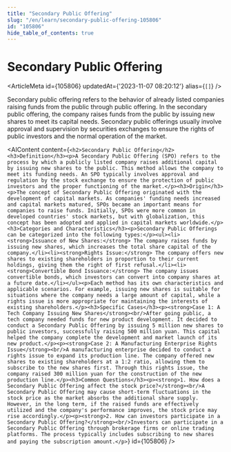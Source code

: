 ```yaml
---
title: "Secondary Public Offering"
slug: "/en/learn/secondary-public-offering-105806"
id: "105806"
hide_table_of_contents: true
---
```



# Secondary Public Offering

<ArticleMeta id={105806} updatedAt={'2023-11-07 08:20:12'} alias={`[]`} />
<div className='border-solid border-b border-t-0 my-4 border-[var(--ifm-color-gray-300)]' />

Secondary public offering refers to the behavior of already listed companies raising funds from the public through public offering. In the secondary public offering, the company raises funds from the public by issuing new shares to meet its capital needs. Secondary public offerings usually involve approval and supervision by securities exchanges to ensure the rights of public investors and the normal operation of the market.

<AIContent content={`<h2>Secondary Public Offering</h2><h3>Definition</h3><p>A Secondary Public Offering (SPO) refers to the process by which a publicly listed company raises additional capital by issuing new shares to the public. This method allows the company to meet its funding needs. An SPO typically involves approval and regulation by the stock exchange to ensure the protection of public investors and the proper functioning of the market.</p><h3>Origin</h3><p>The concept of Secondary Public Offering originated with the development of capital markets. As companies' funding needs increased and capital markets matured, SPOs became an important means for companies to raise funds. Initially, SPOs were more common in developed countries' stock markets, but with globalization, this concept has been adopted and applied in capital markets worldwide.</p><h3>Categories and Characteristics</h3><p>Secondary Public Offerings can be categorized into the following types:</p><ul><li><strong>Issuance of New Shares:</strong> The company raises funds by issuing new shares, which increases the total share capital of the company.</li><li><strong>Rights Issue:</strong> The company offers new shares to existing shareholders in proportion to their current holdings, giving them the right of first refusal.</li><li><strong>Convertible Bond Issuance:</strong> The company issues convertible bonds, which investors can convert into company shares at a future date.</li></ul><p>Each method has its own characteristics and applicable scenarios. For example, issuing new shares is suitable for situations where the company needs a large amount of capital, while a rights issue is more appropriate for maintaining the interests of existing shareholders.</p><h3>Specific Cases</h3><p><strong>Case 1: A Tech Company Issuing New Shares</strong><br/>After going public, a tech company needed funds for new product development. It decided to conduct a Secondary Public Offering by issuing 5 million new shares to public investors, successfully raising 500 million yuan. This capital helped the company complete the development and market launch of its new product.</p><p><strong>Case 2: A Manufacturing Enterprise Rights Issue</strong><br/>A manufacturing enterprise decided to conduct a rights issue to expand its production line. The company offered new shares to existing shareholders at a 1:2 ratio, allowing them to subscribe to the new shares first. Through this rights issue, the company raised 300 million yuan for the construction of the new production line.</p><h3>Common Questions</h3><p><strong>1. How does a Secondary Public Offering affect the stock price?</strong><br/>A Secondary Public Offering may cause short-term fluctuations in the stock price as the market absorbs the additional share supply. However, in the long term, if the raised funds are effectively utilized and the company's performance improves, the stock price may rise accordingly.</p><p><strong>2. How can investors participate in a Secondary Public Offering?</strong><br/>Investors can participate in a Secondary Public Offering through brokerage firms or online trading platforms. The process typically includes subscribing to new shares and paying the subscription amount.</p>`} id={105806} />
